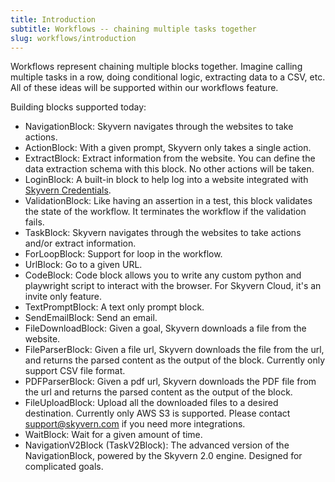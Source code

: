 ```yaml
---
title: Introduction
subtitle: Workflows -- chaining multiple tasks together
slug: workflows/introduction
---
```



Workflows represent chaining multiple blocks together. Imagine calling multiple tasks in a row, doing conditional logic, extracting data to a CSV, etc. All of these ideas will be supported within our workflows feature.

Building blocks supported today:
- NavigationBlock: Skyvern navigates through the websites to take actions.
- ActionBlock: With a given prompt, Skyvern only takes a single action.
- ExtractBlock: Extract information from the website. You can define the data extraction schema with this block. No other actions will be taken.
- LoginBlock: A built-in block to help log into a website integrated with [Skyvern Credentials](/credentials/introduction).
- ValidationBlock: Like having an assertion in a test, this block validates the state of the workflow. It terminates the workflow if the validation fails. 
- TaskBlock: Skyvern navigates through the websites to take actions and/or extract information.
- ForLoopBlock: Support for loop in the workflow.
- UrlBlock: Go to a given URL.
- CodeBlock: Code block allows you to write any custom python and playwright script to interact with the browser. For Skyvern Cloud, it's an invite only feature.
- TextPromptBlock: A text only prompt block.
- SendEmailBlock: Send an email.
- FileDownloadBlock: Given a goal, Skyvern downloads a file from the website.
- FileParserBlock: Given a file url, Skyvern downloads the file from the url, and returns the parsed content as the output of the block. Currently only support CSV file format.
- PDFParserBlock: Given a pdf url, Skyvern downloads the PDF file from the url and returns the parsed content as the output of the block.
- FileUploadBlock: Upload all the downloaded files to a desired destination. Currently only AWS S3 is supported. Please contact support@skyvern.com if you need more integrations.
- WaitBlock: Wait for a given amount of time.
- NavigationV2Block (TaskV2Block): The advanced version of the NavigationBlock, powered by the Skyvern 2.0 engine. Designed for complicated goals.